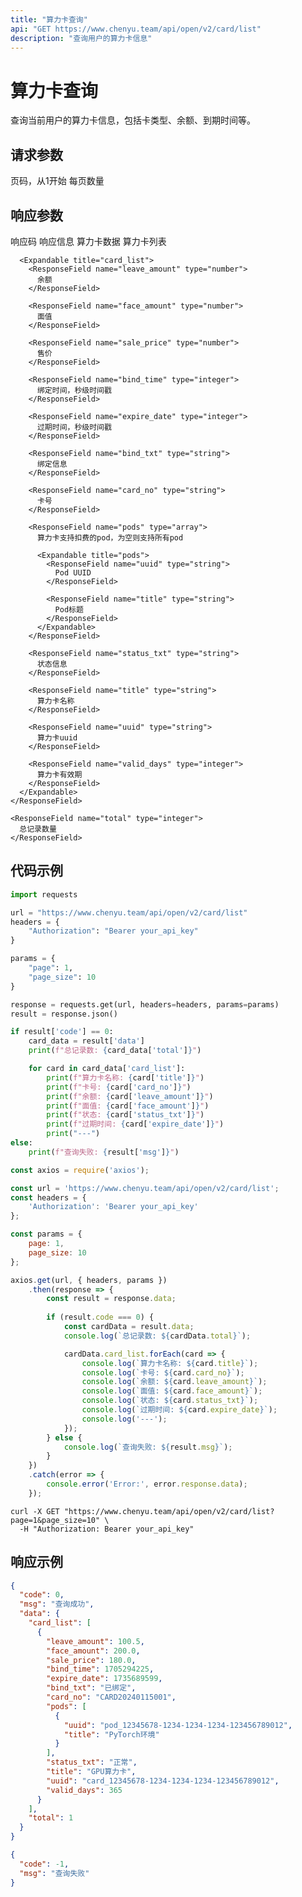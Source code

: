 ```yaml
---
title: "算力卡查询"
api: "GET https://www.chenyu.team/api/open/v2/card/list"
description: "查询用户的算力卡信息"
---
```


# 算力卡查询

查询当前用户的算力卡信息，包括卡类型、余额、到期时间等。

## 请求参数

<ParamField query="page" type="integer" optional>
  页码，从1开始
</ParamField>

<ParamField query="page_size" type="integer" optional>
  每页数量
</ParamField>

## 响应参数

<ResponseField name="code" type="integer">
  响应码
</ResponseField>

<ResponseField name="msg" type="string">
  响应信息
</ResponseField>

<ResponseField name="data" type="object">
  算力卡数据
  
  <Expandable title="data">
    <ResponseField name="card_list" type="array">
      算力卡列表
      
      <Expandable title="card_list">
        <ResponseField name="leave_amount" type="number">
          余额
        </ResponseField>

        <ResponseField name="face_amount" type="number">
          面值
        </ResponseField>

        <ResponseField name="sale_price" type="number">
          售价
        </ResponseField>

        <ResponseField name="bind_time" type="integer">
          绑定时间，秒级时间戳
        </ResponseField>

        <ResponseField name="expire_date" type="integer">
          过期时间，秒级时间戳
        </ResponseField>

        <ResponseField name="bind_txt" type="string">
          绑定信息
        </ResponseField>

        <ResponseField name="card_no" type="string">
          卡号
        </ResponseField>

        <ResponseField name="pods" type="array">
          算力卡支持扣费的pod，为空则支持所有pod

          <Expandable title="pods">
            <ResponseField name="uuid" type="string">
              Pod UUID
            </ResponseField>

            <ResponseField name="title" type="string">
              Pod标题
            </ResponseField>
          </Expandable>
        </ResponseField>

        <ResponseField name="status_txt" type="string">
          状态信息
        </ResponseField>

        <ResponseField name="title" type="string">
          算力卡名称
        </ResponseField>

        <ResponseField name="uuid" type="string">
          算力卡uuid
        </ResponseField>

        <ResponseField name="valid_days" type="integer">
          算力卡有效期
        </ResponseField>
      </Expandable>
    </ResponseField>
    
    <ResponseField name="total" type="integer">
      总记录数量
    </ResponseField>
  </Expandable>
</ResponseField>

## 代码示例

<CodeGroup>

```python Python
import requests

url = "https://www.chenyu.team/api/open/v2/card/list"
headers = {
    "Authorization": "Bearer your_api_key"
}

params = {
    "page": 1,
    "page_size": 10
}

response = requests.get(url, headers=headers, params=params)
result = response.json()

if result['code'] == 0:
    card_data = result['data']
    print(f"总记录数: {card_data['total']}")

    for card in card_data['card_list']:
        print(f"算力卡名称: {card['title']}")
        print(f"卡号: {card['card_no']}")
        print(f"余额: {card['leave_amount']}")
        print(f"面值: {card['face_amount']}")
        print(f"状态: {card['status_txt']}")
        print(f"过期时间: {card['expire_date']}")
        print("---")
else:
    print(f"查询失败: {result['msg']}")
```

```javascript JavaScript
const axios = require('axios');

const url = 'https://www.chenyu.team/api/open/v2/card/list';
const headers = {
    'Authorization': 'Bearer your_api_key'
};

const params = {
    page: 1,
    page_size: 10
};

axios.get(url, { headers, params })
    .then(response => {
        const result = response.data;
        
        if (result.code === 0) {
            const cardData = result.data;
            console.log(`总记录数: ${cardData.total}`);

            cardData.card_list.forEach(card => {
                console.log(`算力卡名称: ${card.title}`);
                console.log(`卡号: ${card.card_no}`);
                console.log(`余额: ${card.leave_amount}`);
                console.log(`面值: ${card.face_amount}`);
                console.log(`状态: ${card.status_txt}`);
                console.log(`过期时间: ${card.expire_date}`);
                console.log('---');
            });
        } else {
            console.log(`查询失败: ${result.msg}`);
        }
    })
    .catch(error => {
        console.error('Error:', error.response.data);
    });
```

```curl cURL
curl -X GET "https://www.chenyu.team/api/open/v2/card/list?page=1&page_size=10" \
  -H "Authorization: Bearer your_api_key"
```

</CodeGroup>

## 响应示例

<CodeGroup>

```json 成功响应
{
  "code": 0,
  "msg": "查询成功",
  "data": {
    "card_list": [
      {
        "leave_amount": 100.5,
        "face_amount": 200.0,
        "sale_price": 180.0,
        "bind_time": 1705294225,
        "expire_date": 1735689599,
        "bind_txt": "已绑定",
        "card_no": "CARD20240115001",
        "pods": [
          {
            "uuid": "pod_12345678-1234-1234-1234-123456789012",
            "title": "PyTorch环境"
          }
        ],
        "status_txt": "正常",
        "title": "GPU算力卡",
        "uuid": "card_12345678-1234-1234-1234-123456789012",
        "valid_days": 365
      }
    ],
    "total": 1
  }
}
```

```json 失败响应
{
  "code": -1,
  "msg": "查询失败"
}
```

</CodeGroup>